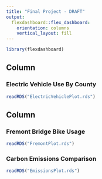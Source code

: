 ---
title: "Final Project - DRAFT"
output: 
  flexdashboard::flex_dashboard:
    orientation: columns
    vertical_layout: fill
---

```{r setup, include=FALSE}
library(flexdashboard)
```

Column {data-width=650}
-----------------------------------------------------------------------

### Electric Vehicle Use By County

```{r}
readRDS("ElectricVehiclePlot.rds")
```

Column {data-width=350}
-----------------------------------------------------------------------

### Fremont Bridge Bike Usage

```{r}
readRDS("FremontPlot.rds")
```

### Carbon Emissions Comparison

```{r}
readRDS("EmissionsPlot.rds")
```

